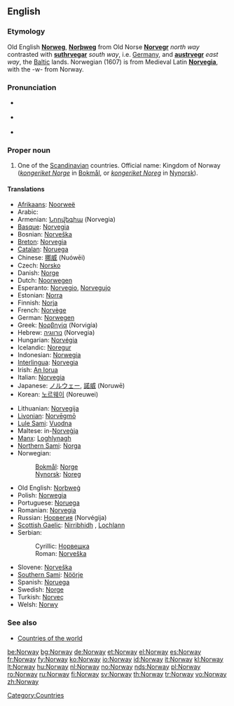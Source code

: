 ==English==
{{wikipedia}}

===Etymology===
Old English '''[[Norweg]]''', '''[[Norþweg]]''' from Old Norse '''[[Norvegr]]''' ''north way'' contrasted with '''[[suthrvegar]]''' ''south way'', i.e. [[w:Germany|Germany]], and '''[[austrvegr]]''' ''east way'', the [[w:Baltic states|Baltic]] lands. Norwegian (1607) is from Medieval Latin '''[[Norvegia]]''', with the -w- from Norway.

===Pronunciation===
* {{a|UK}} {{IPA|/ˈnɔː.weɪ/}}
* {{a|US}} {{IPA|/ˈnɔɹ.weɪ/}}
* {{audio|en-us-Norway.ogg|Audio (US)}}

===Proper noun===
{{en-proper noun}}

# One of the [[Scandinavian]] countries. Official name: Kingdom of Norway (''[[kongeriket Norge]]'' in [[Bokmål]], or ''[[kongeriket Noreg]]'' in [[Nynorsk]]).

====Translations====
{{trans-top|Scandinavian country}}
* [[Afrikaans]]: [[Noorweë]]
* Arabic: {{Arab|[[النرويج]]}} {{IPAchar|(an-narwīj)}}
* Armenian: [[Նորվեգիա]] (Norvegia)
* [[Basque]]: [[Norvegia]]
* Bosnian: [[Norveška#Bosnian|Norveška]] {{f}}
* [[Breton]]: [[Norvegia]]
* [[Catalan]]: [[Noruega]] {{f}}
* Chinese: [[挪威]] (Nuówēi)
* Czech: [[Norsko]]
* Danish: [[Norge]]
* Dutch: [[Noorwegen]]
* Esperanto: [[Norvegio]], [[Norvegujo]]
* Estonian: [[Norra]]
* Finnish: [[Norja]]
* French: [[Norvège]] {{f}}
* German: [[Norwegen]] {{n}}
* Greek: [[Νορβηγία]] (Norvigía) {{f}}
* Hebrew: [[נורווגיה]] (Norvegia) {{f}}
* Hungarian: [[Norvégia]]
* Icelandic: [[Noregur]] {{m}}
* Indonesian: [[Norwegia]]
* [[Interlingua]]: [[Norvegia]]
* Irish: [[An Iorua]] {{f}}
* Italian: [[Norvegia]] {{f}}
* Japanese: [[ノルウェー]], [[諾威]] (Noruwē)
* Korean: [[노르웨이]] (Noreuwei)
{{trans-mid}}
* Lithuanian: [[Norvegija]]
* [[Livonian]]: [[Norvēgmō]]
* [[Lule Sami]]: [[Vuodna]]
* Maltese: in-[[Norveġja]]
* [[Manx]]: [[Loghlynagh]]
* [[Northern Sami]]: [[Norga]]
* Norwegian:
*: [[Bokmål]]: [[Norge]]
*: [[Nynorsk]]: [[Noreg]]
* Old English: [[Norþweg|Norþweġ]] {{m}}
* Polish: [[Norwegia]]
* Portuguese: [[Noruega]] {{f}}
* Romanian: [[Norvegia]] {{f}}
* Russian: [[Норвегия]] (Norvégija) {{f}}
* [[Scottish Gaelic]]: [[Nirribhidh]] {{f}}, [[Lochlann]] {{m|f}}
* Serbian:
*: Cyrillic: [[Норвешка#Serbian|Норвешка]] {{f}}
*: Roman: [[Norveška#Serbian|Norveška]] {{f}}
* Slovene: [[Norveška]] {{f}}
* [[Southern Sami]]: [[Nöörje]]
* Spanish: [[Noruega]] {{f}}
* Swedish: [[Norge]]
* Turkish: [[Norveç]]
* Welsh: [[Norwy]]
{{trans-bottom}}

===See also===
* [[Appendix:Countries of the world|Countries of the world]]

[[Category:Countries]]

[[be:Norway]]
[[bg:Norway]]
[[de:Norway]]
[[et:Norway]]
[[el:Norway]]
[[es:Norway]]
[[fr:Norway]]
[[fy:Norway]]
[[ko:Norway]]
[[io:Norway]]
[[id:Norway]]
[[it:Norway]]
[[kl:Norway]]
[[lt:Norway]]
[[hu:Norway]]
[[nl:Norway]]
[[no:Norway]]
[[nds:Norway]]
[[pl:Norway]]
[[ro:Norway]]
[[ru:Norway]]
[[fi:Norway]]
[[sv:Norway]]
[[th:Norway]]
[[tr:Norway]]
[[vo:Norway]]
[[zh:Norway]]